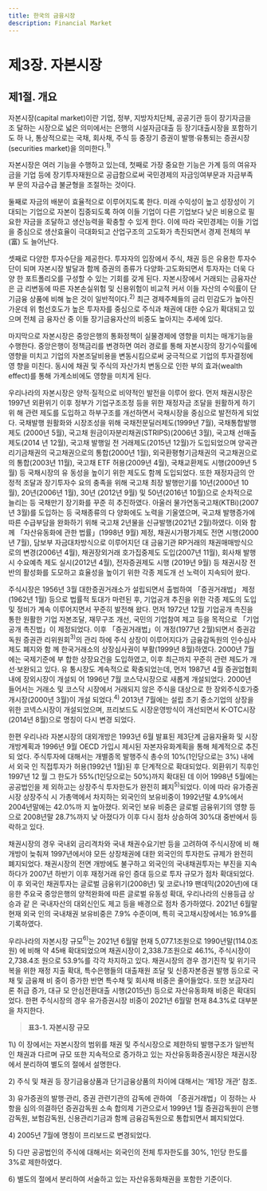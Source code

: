 ```yaml
---
title: 한국의 금융시장
description: Financial Market
---
```


# 제3장. 자본시장

## 제1절. 개요 

자본시장(capital market)이란 기업, 정부, 지방자치단체, 공공기관 등이 장기자금을 조
달하는 시장으로 넓은 의미에서는 은행의 시설자금대출 등 장기대출시장을 포함하기도 하
나, 통상적으로는 국채, 회사채, 주식 등 중장기 증권이 발행·유통되는 증권시장(securities
market)을 의미한다.$^{1)}$

자본시장은 여러 기능을 수행하고 있는데, 첫째로 가장 중요한 기능은 가계 등의 여유자
금을 기업 등에 장기투자재원으로 공급함으로써 국민경제의 자금잉여부문과 자금부족부
문의 자금수급 불균형을 조절하는 것이다.

둘째로 자금의 배분이 효율적으로 이루어지도록 한다. 미래 수익성이 높고 성장성이 기
대되는 기업으로 자본이 집중되도록 하여 이들 기업이 다른 기업보다 낮은 비용으로 필
요한 자금을 조달하고 생산능력을 확충할 수 있게 한다. 이에 따라 국민경제는 이들 기업
을 중심으로 생산효율이 극대화되고 산업구조의 고도화가 촉진되면서 경제 전체의 부(富)
도 늘어난다.

셋째로 다양한 투자수단을 제공한다. 투자자의 입장에서 주식, 채권 등은 유용한 투자수
단이 되며 자본시장 발달과 함께 증권의 종류가 다양화·고도화되면서 투자자는 더욱 다양
한 포트폴리오를 구성할 수 있는 기회를 갖게 된다. 자본시장에서 거래되는 금융자산은 금
리변동에 따른 자본손실위험 및 신용위험이 비교적 커서 이들 자산의 수익률이 단기금융
상품에 비해 높은 것이 일반적이다.$^{2)}$ 최근 경제주체들의 금리 민감도가 높아진 가운데 위
험선호도가 높은 투자자를 중심으로 주식과 채권에 대한 수요가 확대되고 있으며 전체 금
융자산 중 이들 장기금융자산의 비중도 높아지는 추세에 있다.

마지막으로 자본시장은 중앙은행의 통화정책이 실물경제에 영향을 미치는 매개기능을 수행한다. 중앙은행이 정책금리를 변경하면 여러 경로를 통해 자본시장의 장기수익률에
영향을 미치고 기업의 자본조달비용을 변동시킴으로써 궁극적으로 기업의 투자결정에 영
향을 미친다. 동시에 채권 및 주식의 자산가치 변동으로 인한 부의 효과(wealth effect)를
통해 가계소비에도 영향을 미치게 된다.

우리나라의 자본시장은 양적·질적으로 비약적인 발전을 이루어 왔다. 먼저 채권시장은
1997년 외환위기 이후 정부가 기업구조조정 등을 위한 재정자금 조달을 원활하게 하기 위
해 관련 제도를 도입하고 하부구조를 개선하면서 국채시장을 중심으로 발전하게 되었다.
국채발행 원활화와 시장조성을 위해 국채전문딜러제도(1999년 7월), 국채통합발행제도
(2000년 5월), 국고채 원금이자분리채권(STRIPS)(2006년 3월), 국고채 선매출제도(2014
년 12월), 국고채 발행일 전 거래제도(2015년 12월)가 도입되었으며 양곡관리기금채권의
국고채권으로의 통합(2000년 1월), 외국환평형기금채권의 국고채권으로의 통합(2003년
11월), 국고채 ETF 허용(2009년 4월), 국채교환제도 시행(2009년 5월) 등 국채시장의 유
동성을 높이기 위한 제도도 함께 도입되었다. 또한 재정자금의 안정적 조달과 장기투자수
요의 충족을 위해 국고채 최장 발행만기를 10년(2000년 10월), 20년(2006년 1월), 30년
(2012년 9월) 및 50년(2016년 10월)으로 순차적으로 늘리는 등 국채만기 장기화를 꾸준
히 추진하였다. 아울러 물가연동국고채(KTBi)(2007년 3월)를 도입하는 등 국채종류의 다
양화에도 노력을 기울였으며, 국고채 발행증가에 따른 수급부담을 완화하기 위해 국고채
2년물을 신규발행(2021년 2월)하였다. 이와 함께 「자산유동화에 관한 법률」(1998년 9월)
제정, 채권시가평가제도 전면 시행(2000년 7월), 담보부 자금대차방식으로 이루어지던 대
금융기관 RP거래의 채권매매방식으로의 변경(2006년 4월), 채권장외거래 호가집중제도
도입(2007년 11월), 회사채 발행시 수요예측 제도 실시(2012년 4월), 전자증권제도 시행
(2019년 9월) 등 채권시장 전반의 활성화를 도모하고 효율성을 높이기 위한 각종 제도개
선 노력이 지속되어 왔다.

주식시장은 1956년 3월 대한증권거래소가 설립되면서 출범하여 「증권거래법」 제정
(1962년 1월) 등으로 법률적 토대가 마련된 후, 기업공개 추진을 위한 각종 제도의 도입
및 정비가 계속 이루어지면서 꾸준히 발전해 왔다. 먼저 1972년 12월 기업공개 촉진을 통한 원활한 기업 자본조달, 재무구조 개선, 국민의 기업참여 제고 등을 목적으로 「기업공개
촉진법」이 제정되었다. 이후 「증권거래법」이 개정(1977년 2월)되면서 증권감독원 증권관
리위원회$^{3)}$의 관리 하에 주식 상장이 이루어지다가 금융감독원의 인수심사제도 폐지와 함
께 한국거래소의 상장심사권이 부활(1999년 8월)하였다. 2000년 7월에는 국제기준에 부
합한 상장요건을 도입하였고, 이후 최근까지 꾸준히 관련 제도가 개선·보완되고 있다. 유
통시장도 계속적으로 확충되었는데, 먼저 1987년 4월 증권업협회내에 장외시장이 개설되
어 1996년 7월 코스닥시장으로 새롭게 개설되었다. 2000년 들어서는 거래소 및 코스닥
시장에서 거래되지 않은 주식을 대상으로 한 장외주식호가중개시장(2000년 3월)이 개설
되었다.$^{4)}$ 2013년 7월에는 설립 초기 중소기업의 상장을 위한 코넥스시장이 개설되었으며,
프리보드도 시장운영방식이 개선되면서 K-OTC시장(2014년 8월)으로 명칭이 다시 변경
되었다.

한편 우리나라 자본시장의 대외개방은 1993년 6월 발표된 제3단계 금융자율화 및 시장
개방계획과 1996년 9월 OECD 가입시 제시된 자본자유화계획을 통해 체계적으로 추진되
었다. 주식투자에 대해서는 개별종목 발행주식 총수의 10%(1인당으로는 3%) 내에서 외국
인 직접투자가 허용(1992년 1월)된 후 단계적으로 확대되었다. 외환위기 직후인 1997년 12
월 그 한도가 55%(1인당으로는 50%)까지 확대된 데 이어 1998년 5월에는 공공법인을 제
외하고는 상장주식 투자한도가 완전히 폐지$^{5)}$되었다. 이에 따라 유가증권시장 상장주식 시
가총액에서 차지하는 외국인의 보유비중이 1992년말 4.9%에서 2004년말에는 42.0%까
지 높아졌다. 외국인 보유 비중은 글로벌 금융위기의 영향 등으로 2008년말 28.7%까지 낮
아졌다가 이후 다시 점차 상승하여 30%대 중반에서 등락하고 있다.

채권시장의 경우 국내외 금리격차와 국내 채권수요기반 등을 고려하여 주식시장에 비
해 개방이 늦춰져 1997년에서야 모든 상장채권에 대한 외국인의 투자한도 규제가 완전히
폐지되었다. 채권시장의 전면 개방에도 불구하고 외국인의 국내채권투자는 부진을 지속하다가 2007년 하반기 이후 재정거래 유인 증대 등으로 투자 규모가 점차 확대되었다. 이
후 외국인 채권투자는 글로벌 금융위기(2008년) 및 코로나19 팬데믹(2020년)에 대응한
주요국 중앙은행의 양적완화에 따른 글로벌 유동성 확대, 우리나라의 신용등급 상승과 같
은 국내자산의 대외신인도 제고 등을 배경으로 점차 증가하였다. 2021년 6월말 현재 외국
인의 국내채권 보유비중은 7.9% 수준이며, 특히 국고채시장에서는 16.9%를 기록하였다.

우리나라의 자본시장 규모$^{6)}$는 2021년 6월말 현재 5,077.1조원으로 1990년말(114.0조원)
에 비해 약 45배 확대되었으며 채권시장이 2,338.7조원으로 46.1%, 주식시장이 2,738.4조
원으로 53.9%를 각각 차지하고 있다. 채권시장의 경우 경기진작 및 위기극복을 위한 재정
지출 확대, 특수은행들의 대출재원 조달 및 신종자본증권 발행 등으로 국채 및 금융채 비
중이 증가한 반면 특수채 및 회사채 비중은 줄어들었다. 또한 보금자리론 취급 증가, 대규
모 안심전환대출 시행(2015년) 등으로 자산유동화채 비중은 확대되었다. 한편 주식시장의
경우 유가증권시장 비중이 2021년 6월말 현재 84.3%로 대부분을 차지한다.

> __표3-1. 자본시장 규모__

<GComment>
1\) 이 장에서는 자본시장의 범위를 채권 및 주식시장으로 제한하되 발행구조가 일반적인 채권과 다르며 규모 또한 지속적으로 증가하고 있는
자산유동화증권시장은 채권시장에서 분리하여 별도의 절에서 설명한다.

2\) 주식 및 채권 등 장기금융상품과 단기금융상품의 차이에 대해서는 ‘제1장 개관’ 참조.

3\) 유가증권의 발행·관리, 증권 관련기관의 감독에 관하여 「증권거래법」이 정하는 사항을 심의·의결하던 증권감독원 소속 합의제 기관으로서
1999년 1월 증권감독원이 은행감독원, 보험감독원, 신용관리기금과 함께 금융감독원으로 통합되면서 폐지되었다.

4\) 2005년 7월에 명칭이 프리보드로 변경되었다.

5\) 다만 공공법인의 주식에 대해서는 외국인의 전체 투자한도를 30%, 1인당 한도를 3%로 제한하였다.

6\) 별도의 절에서 분리하여 서술하고 있는 자산유동화채권을 포함한 기준이다.
</GComment>

